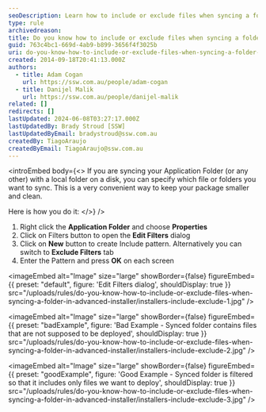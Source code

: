 ```yaml
---
seoDescription: Learn how to include or exclude files when syncing a folder in Advanced Installer, and keep your package organized and clean.
type: rule
archivedreason:
title: Do you know how to include or exclude files when syncing a folder in Advanced Installer?
guid: 763c4bc1-669d-4ab9-b899-3656f4f3025b
uri: do-you-know-how-to-include-or-exclude-files-when-syncing-a-folder-in-advanced-installer
created: 2014-09-18T20:41:13.000Z
authors:
  - title: Adam Cogan
    url: https://ssw.com.au/people/adam-cogan
  - title: Danijel Malik
    url: https://ssw.com.au/people/danijel-malik
related: []
redirects: []
lastUpdated: 2024-06-08T03:27:17.000Z
lastUpdatedBy: Brady Stroud [SSW]
lastUpdatedByEmail: bradystroud@ssw.com.au
createdBy: TiagoAraujo
createdByEmail: TiagoAraujo@ssw.com.au
---
```


<introEmbed
  body={<>
If you are syncing your Application Folder (or any other) with a local folder on a disk, you can specify which file or folders you want to sync. This is a very convenient way to keep your package smaller and clean.

Here is how you do it:
  </>}
/>
1. Right click the
   **Application Folder** and choose
   **Properties**
2. Click on Filters button to open the
   **Edit Filters** dialog
3. Click on
   **New** button to create Include pattern. Alternatively you can switch to
   **Exclude Filters** tab
4. Enter the Pattern and press
   **OK** on each screen


<imageEmbed
  alt="Image"
  size="large"
  showBorder={false}
  figureEmbed={{
    preset: "default",
    figure: 'Edit Filters dialog',
    shouldDisplay: true
  }}
  src="/uploads/rules/do-you-know-how-to-include-or-exclude-files-when-syncing-a-folder-in-advanced-installer/installers-include-exclude-1.jpg"
/>

<imageEmbed
  alt="Image"
  size="large"
  showBorder={false}
  figureEmbed={{
    preset: "badExample",
    figure: 'Bad Example - Synced folder contains files that are not supposed to be deployed',
    shouldDisplay: true
  }}
  src="/uploads/rules/do-you-know-how-to-include-or-exclude-files-when-syncing-a-folder-in-advanced-installer/installers-include-exclude-2.jpg"
/>

<imageEmbed
  alt="Image"
  size="large"
  showBorder={false}
  figureEmbed={{
    preset: "goodExample",
    figure: 'Good Example - Synced folder is filtered so that it includes only files we want to deploy',
    shouldDisplay: true
  }}
  src="/uploads/rules/do-you-know-how-to-include-or-exclude-files-when-syncing-a-folder-in-advanced-installer/installers-include-exclude-3.jpg"
/>
